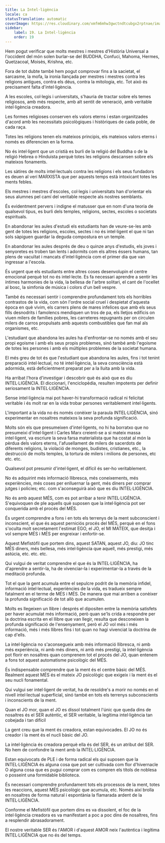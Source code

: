 ```yaml
---
title: La Intel·ligència
locale: ca
statusTranslation: automatic
coverImage: https://res.cloudinary.com/xmfm6mhw3gwctndtcubgx2rptnae/image/upload/v1740337243/small_cover_educacion_fundamental_a051170f1c.webp
sidebar:
    label: 19. La Intel·ligència
    order: 19
---
```

Hem pogut verificar que molts mestres i mestres d'Història Universal a l'occident del món solen burlar-se del BUDDHA, Confuci, Mahoma, Hermes, Quetzacoal, Moisès, Krishna, etc.

Fora de tot dubte també hem pogut comprovar fins a la sacietat, el sarcasme, la mofa, la ironia llançada per mestres i mestres contra les religions antigues, contra els déus, contra la mitologia, etc. Tot això és precisament falta d'intel·ligència.

A les escoles, col·legis i universitats, s'hauria de tractar sobre els temes religiosos, amb més respecte, amb alt sentit de veneració, amb veritable intel·ligència creadora.

Les formes religioses conserven els valors eterns i estan organitzades d'acord amb les necessitats psicològiques i històriques de cada poble, de cada raça.

Totes les religions tenen els mateixos principis, els mateixos valors eterns i només es diferencien en la forma.

No és intel·ligent que un cristià es burli de la religió del Buddha o de la religió Hebrea o Hinduista perquè totes les religions descansen sobre els mateixos fonaments.

Les sàtires de molts intel·lectuals contra les religions i els seus fundadors es deuen al verí MARXISTA que per aquests temps està intoxicant totes les ments febles.

Els mestres i mestres d'escoles, col·legis i universitats han d'orientar els seus alumnes pel camí del veritable respecte als nostres semblants.

És evidentment pervers i indigne el matusser que en nom d'una teoria de qualsevol tipus, es burli dels temples, religions, sectes, escoles o societats espirituals.

En abandonar les aules d'estudi els estudiants han de veure-se-les amb gent de totes les religions, escoles, sectes i no és intel·ligent el que ni tan sols sàpiguen guardar la deguda compostura en un temple.

En abandonar les aules després de deu o quinze anys d'estudis, els joves i senyoretes es troben tan lents i adormits com els altres éssers humans, tan plens de vacuïtat i mancats d'intel·ligència com el primer dia que van ingressar a l'escola.

És urgent que els estudiants entre altres coses desenvolupin el centre emocional perquè tot no és intel·lecte. Es fa necessari aprendre a sentir les íntimes harmonies de la vida, la bellesa de l'arbre solitari, el cant de l'ocellet al bosc, la simfonia de música i colors d'un bell vespre.

També és necessari sentir i comprendre profundament tots els horribles contrastos de la vida, com són l'ordre social cruel i despietat d'aquesta època en què vivim, els carrers plens de mares infelices que amb els seus fills desnodrits i famolencs mendiquen un tros de pa, els lletjos edificis on viuen milers de famílies pobres, les carreteres repugnants per on circulen milers de carros propulsats amb aquests combustibles que fan mal als organismes, etc.

L'estudiant que abandona les aules ha d'enfrontar-se no només amb el seu propi egoisme i amb els seus propis problemes, sinó també amb l'egoisme de totes les persones i amb els múltiples problemes de la societat humana.

El més greu de tot és que l'estudiant que abandona les aules, fins i tot tenint preparació intel·lectual, no té intel·ligència, la seva consciència està adormida, està deficientment preparat per a la lluita amb la vida.

Ha arribat l'hora d'investigar i descobrir què és això que es diu INTEL·LIGÈNCIA. El diccionari, l'enciclopèdia, resulten impotents per definir seriosament la INTEL·LIGÈNCIA.

Sense intel·ligència mai pot haver-hi transformació radical ni felicitat veritable i és molt rar en la vida trobar persones veritablement intel·ligents.

L'important a la vida no és només conèixer la paraula INTEL·LIGÈNCIA, sinó experimentar en nosaltres mateixos la seva profunda significació.

Molts són els que presumeixen d'intel·ligents, no hi ha borratxo que no presumeixi d'intel·ligent i Carles Marx creient-se a si mateix massa intel·ligent, va escriure la seva farsa materialista que ha costat al món la pèrdua dels valors eterns, l'afusellament de milers de sacerdots de diferents religions, la violació de monges, budistes, cristianes, etc., la destrucció de molts temples, la tortura de milers i milions de persones, etc etc. etc.

Qualsevol pot presumir d'intel·ligent, el difícil és ser-ho veritablement.

No és adquirint més informació llibresca, més coneixements, més experiències, més coses per enlluernar la gent, més diners per comprar jutges i policies; etc. com s'aconseguirà això que es diu INTEL·LIGÈNCIA.

No és amb aquest MÉS, com es pot arribar a tenir INTEL·LIGÈNCIA. S'equivoquen de ple aquells què suposen que la intel·ligència pot ser conquerida amb el procés del MÉS.

És urgent comprendre a fons i en tots els terrenys de la ment subconscient i inconscient, el que és aquest perniciós procés del MÉS, perquè en el fons s'oculta molt secretament l'estimat EGO, el JO, el MI MATEIX, que desitja i vol sempre MÉS i MÉS per engreixar i enfortir-se.

Aquest Mefistòfil que portem dins, aquest SATAN, aquest JO, diu: JO tinc MÉS diners, més bellesa, més intel·ligència que aquell, més prestigi, més astúcia, etc. etc. etc.

Qui vulgui de veritat comprendre el que és la INTEL·LIGÈNCIA, ha d'aprendre a sentir-la, ha de vivenciar-la i experimentar-la a través de la meditació profunda.

Tot el que la gent acumula entre el sepulcre podrit de la memòria infidel, informació intel·lectual, experiències de la vida, es tradueix sempre fatalment en el terme de MÉS i MÉS. De manera que mai arriben a conèixer la profunda significació de tot allò que acumulen.

Molts es llegeixen un llibre i després el dipositen entre la memòria satisfets per haver acumulat més informació, però quan se'ls crida a respondre per la doctrina escrita en el llibre que van llegir, resulta que desconeixen la profunda significació de l'ensenyament, però el JO vol més i més informació, més i més llibres fins i tot quan no hagi vivenciat la doctrina de cap d'ells.

La intel·ligència no s'aconsegueix amb més informació llibresca, ni amb més experiència, ni amb més diners, ni amb més prestigi, la intel·ligència pot florir en nosaltres quan comprenem tot el procés del JO, quan entenem a fons tot aquest automatisme psicològic del MÉS.

És indispensable comprendre que la ment és el centre bàsic del MÉS. Realment aquest MÉS és el mateix JO psicològic que exigeix i la ment és el seu nucli fonamental.

Qui vulgui ser intel·ligent de veritat, ha de resoldre's a morir no només en el nivell intel·lectual superficial, sinó també en tots els terrenys subconscients i inconscients de la ment.

Quan el JO mor, quan el JO es dissol totalment l'únic que queda dins de nosaltres és el SER autèntic, el SER veritable, la legítima intel·ligència tan cobejada i tan difícil

La gent creu que la ment és creadora, estan equivocades. El JO no és creador i la ment és el nucli bàsic del JO.

La intel·ligència és creadora perquè ella és del SER, és un atribut del SER. No hem de confondre la ment amb la INTEL·LIGÈNCIA.

Estan equivocats de PLE i de forma radical els qui suposen que la INTEL·LIGÈNCIA és alguna cosa que pot ser cultivada com flor d'hivernacle O alguna cosa que es pugui comprar com es compren els títols de noblesa o posseint una formidable biblioteca.

És necessari comprendre profundament tots els processos de la ment, totes les reaccions, aquest MÉS psicològic que acumula, etc. Només així brolla en nosaltres de forma natural i espontània la flamarada ardent de la INTEL·LIGÈNCIA.

Conforme el Mefistòfil que portem dins es va dissolent, el foc de la intel·ligència creadora es va manifestant a poc a poc dins de nosaltres, fins a resplendir abrasadorament.

El nostre veritable SER és l'AMOR i d'aquest AMOR neix l'autèntica i legítima INTEL·LIGÈNCIA que no és del temps.

